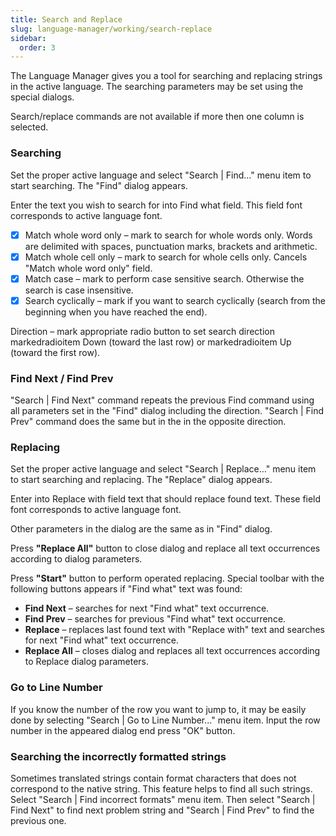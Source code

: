 ```yaml
---
title: Search and Replace
slug: language-manager/working/search-replace
sidebar:
  order: 3
---
```


The Language Manager gives you a tool for searching and replacing strings in the active language. The searching parameters may be set using the special dialogs.

Search/replace commands are not available if more then one column is selected.


### Searching

Set the proper active language and select "Search | Find…" menu item to start searching. The "Find" dialog appears.

Enter the text you wish to search for into Find what field. This field font corresponds to active language font.

- [x] Match whole word only – mark to search for whole words only. Words are delimited with spaces, punctuation marks, brackets and arithmetic.
- [x] Match whole cell only – mark to search for whole cells only. Cancels "Match whole word only" field.
- [x] Match case – mark to perform case sensitive search. Otherwise the search is case insensitive.
- [x] Search cyclically – mark if you want to search cyclically (search from the beginning when you have reached the end).

Direction – mark appropriate radio button to set search direction markedradioitem Down (toward the last row) or markedradioitem Up (toward the first row).


### Find Next / Find Prev

"Search | Find Next" command repeats the previous Find command using all parameters set in the "Find" dialog including the direction.
"Search | Find Prev" command does the same but in the in the opposite direction.


### Replacing

Set the proper active language and select "Search | Replace…" menu item to start searching and replacing. The "Replace" dialog appears.

Enter into Replace with field text that should replace found text.
These field font corresponds to active language font.

Other parameters in the dialog are the same as in "Find" dialog.

Press **"Replace All"** button to close dialog and replace all text occurrences according to dialog parameters.

Press **"Start"** button to perform operated replacing. Special toolbar with the following buttons appears if "Find what" text was found:

+ **Find Next** – searches for next "Find what" text occurrence.
+ **Find Prev** – searches for previous "Find what" text occurrence.
+ **Replace** – replaces last found text with "Replace with" text and searches for next "Find what" text occurrence.
+ **Replace All** – closes dialog and replaces all text occurrences according to Replace dialog parameters.

### Go to Line Number

If you know the number of the row you want to jump to, it may be easily done by selecting "Search | Go to Line Number..." menu item. Input the row number in the appeared dialog end press "OK" button.

### Searching the incorrectly formatted strings

Sometimes translated strings contain format characters that does not correspond to the native string. This feature helps to find all such strings. Select "Search | Find incorrect formats" menu item. Then select "Search | Find Next" to find next problem string and "Search | Find Prev" to find the previous one. 

